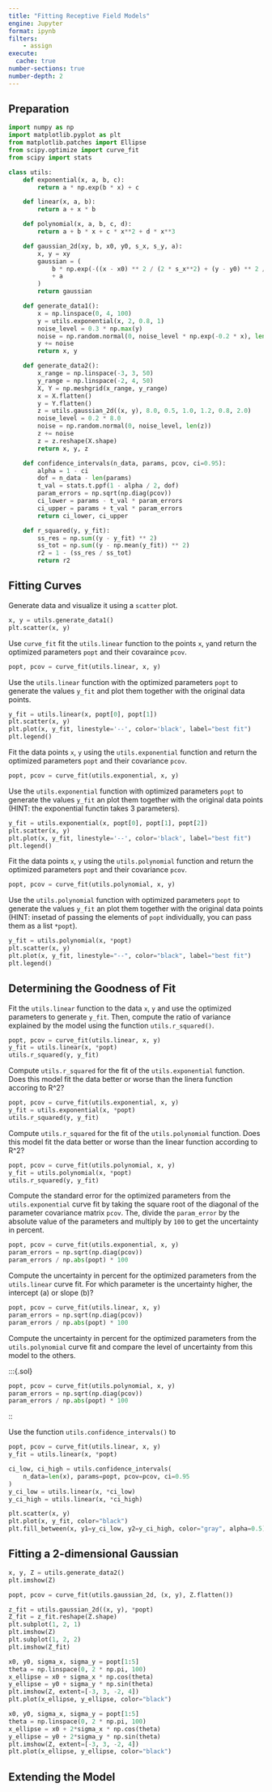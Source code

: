 ```yaml
---
title: "Fitting Receptive Field Models"
engine: Jupyter
format: ipynb
filters:
    - assign
execute: 
  cache: true
number-sections: true
number-depth: 2
---
```


## Preparation

```python
import numpy as np
import matplotlib.pyplot as plt
from matplotlib.patches import Ellipse
from scipy.optimize import curve_fit
from scipy import stats
```

```python
class utils:
    def exponential(x, a, b, c):
        return a * np.exp(b * x) + c

    def linear(x, a, b):
        return a + x * b

    def polynomial(x, a, b, c, d):
        return a + b * x + c * x**2 + d * x**3

    def gaussian_2d(xy, b, x0, y0, s_x, s_y, a):
        x, y = xy
        gaussian = (
            b * np.exp(-((x - x0) ** 2 / (2 * s_x**2) + (y - y0) ** 2 / (2 * s_y**2)))
            + a
        )
        return gaussian

    def generate_data1():
        x = np.linspace(0, 4, 100)
        y = utils.exponential(x, 2, 0.8, 1)
        noise_level = 0.3 * np.max(y)
        noise = np.random.normal(0, noise_level * np.exp(-0.2 * x), len(x))
        y += noise
        return x, y

    def generate_data2():
        x_range = np.linspace(-3, 3, 50)
        y_range = np.linspace(-2, 4, 50)
        X, Y = np.meshgrid(x_range, y_range)
        x = X.flatten()
        y = Y.flatten()
        z = utils.gaussian_2d((x, y), 8.0, 0.5, 1.0, 1.2, 0.8, 2.0)
        noise_level = 0.2 * 8.0
        noise = np.random.normal(0, noise_level, len(z))
        z += noise
        z = z.reshape(X.shape)
        return x, y, z

    def confidence_intervals(n_data, params, pcov, ci=0.95):
        alpha = 1 - ci
        dof = n_data - len(params)
        t_val = stats.t.ppf(1 - alpha / 2, dof)
        param_errors = np.sqrt(np.diag(pcov))
        ci_lower = params - t_val * param_errors
        ci_upper = params + t_val * param_errors
        return ci_lower, ci_upper

    def r_squared(y, y_fit):
        ss_res = np.sum((y - y_fit) ** 2)
        ss_tot = np.sum((y - np.mean(y_fit)) ** 2)
        r2 = 1 - (ss_res / ss_tot)
        return r2
```

## Fitting Curves

:::{#exm-}
Generate data and visualize it using a `scatter` plot.
:::
```python
x, y = utils.generate_data1()
plt.scatter(x, y)
```

:::{#exm-}
Use `curve_fit` fit the `utils.linear` function to the points `x`, `y`and return the optimized parameters `popt` and their covaraince `pcov`.
:::
```python
popt, pcov = curve_fit(utils.linear, x, y)
```

:::{#exm-}
Use the `utils.linear` function with the optimized parameters `popt` to generate the values `y_fit` and plot them together with the original data points.
:::
```python
y_fit = utils.linear(x, popt[0], popt[1])
plt.scatter(x, y)
plt.plot(x, y_fit, linestyle='--', color='black', label="best fit")
plt.legend()
```

:::{#exr-}
Fit the data points `x`, `y` using the `utils.exponential` function and return the optimized parameters `popt` and their covariance `pcov`.
:::
:::{.sol}
```python
popt, pcov = curve_fit(utils.exponential, x, y)
```
:::

:::{#exr-}
Use the `utils.exponential` function with optimized parameters `popt` to generate the values `y_fit` an plot them together with the original data points (HINT: the exponential functin takes 3 parameters).
:::
:::{.sol}
```python
y_fit = utils.exponential(x, popt[0], popt[1], popt[2])
plt.scatter(x, y)
plt.plot(x, y_fit, linestyle='--', color='black', label="best fit")
plt.legend()
```
:::

:::{#exr-}
Fit the data points `x`, `y` using the `utils.polynomial` function and return the optimized parameters `popt` and their covariance `pcov`.
:::
:::{.sol}
```python
popt, pcov = curve_fit(utils.polynomial, x, y)
```
:::


:::{#exr-}
Use the `utils.polynomial` function with optimized parameters `popt` to generate the values `y_fit` an plot them together with the original data points (HINT: insetad of passing the elements of `popt` individually, you can pass them as a list `*popt`).
:::
:::{.sol}
```python
y_fit = utils.polynomial(x, *popt)
plt.scatter(x, y)
plt.plot(x, y_fit, linestyle="--", color="black", label="best fit")
plt.legend()
```
:::

## Determining the Goodness of Fit

:::{#exm-}
Fit the `utils.linear` function to the data `x`, `y` and use the optimized parameters to generate `y_fit`. Then, compute the ratio of variance explained by the model using the function `utils.r_squared()`.
:::
```python
popt, pcov = curve_fit(utils.linear, x, y)
y_fit = utils.linear(x, *popt)
utils.r_squared(y, y_fit)
```

:::{#exr-}
Compute `utils.r_squared` for the fit of the `utils.exponential` function. Does this model fit the data better or worse than the linera function accoring to R^2?
:::
:::{.sol}
```python
popt, pcov = curve_fit(utils.exponential, x, y)
y_fit = utils.exponential(x, *popt)
utils.r_squared(y, y_fit)
```
:::

:::{#exr-}
Compute `utils.r_squared` for the fit of the `utils.polynomial` function. Does this model fit the data better or worse than the linear function according to R^2?
:::
```python
popt, pcov = curve_fit(utils.polynomial, x, y)
y_fit = utils.polynomial(x, *popt)
utils.r_squared(y, y_fit)
```

:::{#exm-}
Compute the standard error for the optimized parameters from the `utils.exponential` curve fit by taking the square root of the diagonal of the parameter covariance matrix `pcov`. The, divide the `param_error` by the absolute value of the parameters and multiply by `100` to get the uncertainty in percent.
:::
```python
popt, pcov = curve_fit(utils.exponential, x, y)
param_errors = np.sqrt(np.diag(pcov))
param_errors / np.abs(popt) * 100
```

:::{#exr-}
Compute the uncertainty in percent for the optimized parameters from the `utils.linear` curve fit. For which parameter is the uncertainty higher, the intercept (a) or slope (b)?
:::
:::{.sol}
```python
popt, pcov = curve_fit(utils.linear, x, y)
param_errors = np.sqrt(np.diag(pcov))
param_errors / np.abs(popt) * 100
```
:::

:::{#exr-}
Compute the uncertainty in percent for the optimized parameters from the `utils.polynomial` curve fit and compare the level of uncertainty from this model to the others.
:::
:::{.sol}
```python
popt, pcov = curve_fit(utils.polynomial, x, y)
param_errors = np.sqrt(np.diag(pcov))
param_errors / np.abs(popt) * 100
```
::

:::{#exm-}
Use the function `utils.confidence_intervals()` to 
::::

```python
popt, pcov = curve_fit(utils.linear, x, y)
y_fit = utils.linear(x, *popt)

ci_low, ci_high = utils.confidence_intervals(
    n_data=len(x), params=popt, pcov=pcov, ci=0.95
)
y_ci_low = utils.linear(x, *ci_low)
y_ci_high = utils.linear(x, *ci_high)
```

```python
plt.scatter(x, y)
plt.plot(x, y_fit, color="black")
plt.fill_between(x, y1=y_ci_low, y2=y_ci_high, color="gray", alpha=0.5)

```

## Fitting a 2-dimensional Gaussian

```python
x, y, Z = utils.generate_data2()
plt.imshow(Z)
```

```python
popt, pcov = curve_fit(utils.gaussian_2d, (x, y), Z.flatten())
```

```python
z_fit = utils.gaussian_2d((x, y), *popt)
Z_fit = z_fit.reshape(Z.shape)
plt.subplot(1, 2, 1)
plt.imshow(Z)
plt.subplot(1, 2, 2)
plt.imshow(Z_fit)
```

```python
x0, y0, sigma_x, sigma_y = popt[1:5]
theta = np.linspace(0, 2 * np.pi, 100)
x_ellipse = x0 + sigma_x * np.cos(theta)
y_ellipse = y0 + sigma_y * np.sin(theta)
plt.imshow(Z, extent=[-3, 3, -2, 4])
plt.plot(x_ellipse, y_ellipse, color="black")
```

```python
x0, y0, sigma_x, sigma_y = popt[1:5]
theta = np.linspace(0, 2 * np.pi, 100)
x_ellipse = x0 + 2*sigma_x * np.cos(theta)
y_ellipse = y0 + 2*sigma_y * np.sin(theta)
plt.imshow(Z, extent=[-3, 3, -2, 4])
plt.plot(x_ellipse, y_ellipse, color="black")
```

## Extending the Model